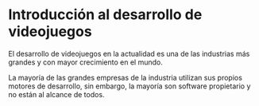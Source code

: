 # Introducción al desarrollo de videojuegos

El desarrollo de videojuegos en la actualidad es una de las industrias más grandes y con mayor crecimiento en el mundo. 

La mayoría de las grandes empresas de la industria utilizan sus propios motores de desarrollo, sin embargo, la mayoría son software propietario y no están al alcance de todos.

